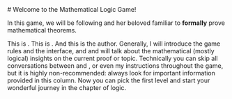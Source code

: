 
<ConversationProgresser>

<Speak speaker="author">
# Welcome to the Mathematical Logic Game!

In this game, we will be following <Star/> and her beloved familiar <Sapphire/> to **formally** prove mathematical theorems. 
</Speak>

<Speak speaker="sapphire">
This is <Sapphire/>. 
</Speak>

<Speak speaker="star">
This is <Star/>. 
</Speak>

<Speak speaker="author">
And this is the author. Generally, I will introduce the game rules and the interface, and <Star/> and <Sapphire/> will talk about the mathematical (mostly logical) insights on the current proof or topic. Technically you can skip all conversations between <Star/> and <Sapphire/>, or even my instructions throughout the game, but it is highly non-recommended: always look for important information provided in this column. 
</Speak>

<Speak speaker="author">
Now you can pick the first level and start your wonderful journey in the chapter of logic. 
</Speak>

</ConversationProgresser>
